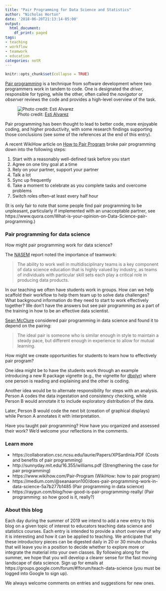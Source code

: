 ```yaml
---
title: "Pair Programming for Data Science and Statistics"
author: "Nicholas Horton"
date: '2018-06-20T21:13:14-05:00'
output:
  html_document:
    df_print: paged
tags:
- teaching
- workflow
- teamwork
- education
categories: notR
---
```


```r
knitr::opts_chunk$set(collapse = TRUE)
```

[Pair programming](https://en.wikipedia.org/wiki/Pair_programming) is a technique from software development where two programmers work in tandem to code.  One is designated the *driver*, responsible for typing, while the other, often called the *navigator* or *observer* reviews the code and provides a high-level overview of the task.


![Photo credit: [Esti Alvarez](https://www.flickr.com/photos/esti/4638056301)](/post/pairprogramming/pair.jpg)



Pair programming has been thought to lead to better code, more enjoyable coding, and
higher productivity, with some research findings supporting those conclusions (see some of the references at the end of this entry).

A recent WikiHow article on [How to Pair Program](https://www.wikihow.com/Pair-Program) broke pair programming down into the following steps:

1. Start with a reasonably well-defined task before you start
2. Agree on one tiny goal at a time
3. Rely on your partner, support your partner
4. Talk a lot
5. Sync up frequently
6. Take a moment to celebrate as you complete tasks and overcome problems
7. Switch roles often--at least every half hour

(It is only fair to note that some people find pair programming to be unpleasant, particularly if implemented with an unacceptable partner, see https://www.quora.com/What-is-your-opinion-on-Data-Science-pair-programming.)

### Pair programming for data science

How might pair programming work for data science?  

The [NASEM](https://teachdatascience.com/nasem) report noted the importance of teamwork:

> The ability to work well in multidisciplinary teams is a key component of data science education that is highly valued by industry, as teams of individuals with particular skill sets each play a critical role in producing data products.

In our teaching we often have students work in groups.  How can we help scaffold their workflow to help them team up to solve data challenges?  What background information do they need to start to work effectively together?  We don't have the answers but see pair programming as a part of the training in how to be an effective data scientist.


[Sean McClure](https://medium.com/@seanaaron100/does-pair-programming-work-in-data-science-5a7b277b1485) considered pair programming in data science and found it to depend on the pairing:

> The ideal pair is someone who is similar enough in style to maintain a steady pace, but different enough in experience to allow for mutual learning.


How might we create opportunities for students to learn how to effectively pair program?

One idea might be to have the students
work through an example introducing a new R package vignette (e.g., the vignette for [dbplyr](https://cran.r-project.org/web/packages/dbplyr/vignettes/dbplyr.html)) where one person is reading and explaining and the other is coding.

Another idea would be to alternate responsibility for steps with an analysis.  
Person A codes the data ingestation and consistency checking, while
Person B would annotate it to include exploratory distribution of the data.

Later, Person B would code the next bit (creation of graphical displays) while
Person A annotates it with interpretation.  

Have you taught pair programming?  How have you organized and assessed their work? We'd welcome your reflections in the comments.


### Learn more

- https://collaboration.csc.ncsu.edu/laurie/Papers/XPSardinia.PDF (Costs and benefits of pair programming)
- http://sunnyday.mit.edu/16.355/williams.pdf (Strengthening the case for pair programming) 
- https://www.wikihow.com/Pair-Program (WikiHow: how to pair program)
- https://medium.com/@seanaaron100/does-pair-programming-work-in-data-science-5a7b277b1485 (Pair programming in data science)
- https://raygun.com/blog/how-good-is-pair-programming-really/ (Pair programming: so how good is it, really?)

### About this blog 

Each day during the summer of 2019 we intend to add a new entry to this blog on a given topic of interest to educators teaching data science and statistics courses. Each entry is intended to provide a short overview of why it is interesting and how it can be applied to teaching. We anticipate that these introductory pieces can be digested daily in 20 or 30 minute chunks that will leave you in a position to decide whether to explore more or integrate the material into your own classes. By following along for the summer, we hope that you will develop a clearer sense for the fast moving landscape of data science. Sign up for emails at https://groups.google.com/forum/#!forum/teach-data-science (you must be logged into Google to sign up).

We always welcome comments on entries and suggestions for new ones.

